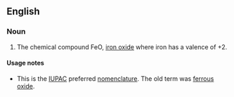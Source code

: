 ==English==
{{wikipedia}}

===Noun===
{{en-noun|head=[[iron]]([[II]]) [[oxide]]|-}}

# {{context|chemistry|lang=en}} The chemical compound FeO, [[iron oxide]] where iron has a valence of +2.

====Usage notes====
* This is the [[IUPAC]] preferred [[nomenclature]]. The old term was [[ferrous oxide]].